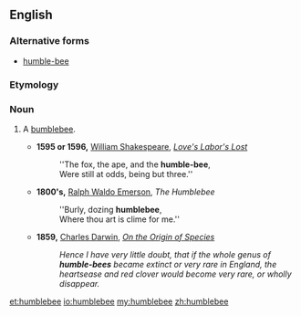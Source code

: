 ==English==

===Alternative forms===
* [[humble-bee]]

===Etymology===
{{rfe}}

===Noun===
{{en-noun}}

# {{context|obsolete|lang=en}} A [[bumblebee]].
#* '''1595 or 1596,''' [[w:William Shakespeare|William Shakespeare]], ''[[s:Love's Labor's Lost|Love's Labor's Lost]]''
#*: ''The fox, the ape, and the '''humble-bee''',
#*: Were still at odds, being but three.''
#* '''1800's,''' [[w:Ralph Waldo Emerson|Ralph Waldo Emerson]], ''The Humblebee''
#*: ''Burly, dozing '''humblebee''',
#*: Where thou art is clime for me.''
#* '''1859,''' [[w:Charles Darwin|Charles Darwin]], ''[[s:On the Origin of Species|On the Origin of Species]]''
#*: ''Hence I have very little doubt, that if the whole genus of '''humble-bees''' became extinct or very rare in England, the heartsease and red clover would become very rare, or wholly disappear.''

[[et:humblebee]]
[[io:humblebee]]
[[my:humblebee]]
[[zh:humblebee]]